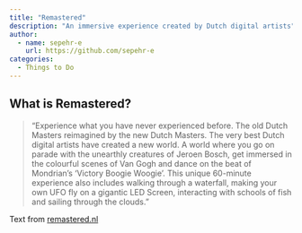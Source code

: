 ```yaml
---
title: "Remastered"
description: "An immersive experience created by Dutch digital artists"
author:
  - name: sepehr-e
    url: https://github.com/sepehr-e
categories:
  - Things to Do
---
```


## What is Remastered?

> "Experience what you have never experienced before. The old Dutch Masters reimagined by the new Dutch Masters. The very best Dutch digital artists have created a new world. A world where you go on parade with the unearthly creatures of Jeroen Bosch, get immersed in the colourful scenes of Van Gogh and dance on the beat of Mondrian’s ‘Victory Boogie Woogie’.
This unique 60-minute experience also includes walking through a waterfall, making your own UFO fly on a gigantic LED Screen, interacting with schools of fish and sailing through the clouds."

Text from [remastered.nl](https://remastered.nl/en/home/)